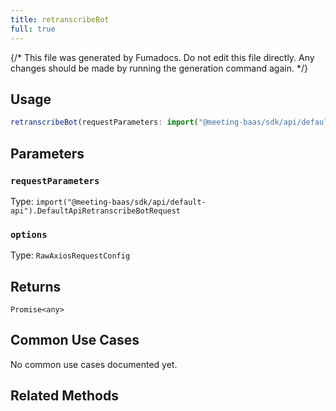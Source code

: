 ```yaml
---
title: retranscribeBot
full: true
---
```


{/* This file was generated by Fumadocs. Do not edit this file directly. Any changes should be made by running the generation command again. */}



## Usage

```typescript
retranscribeBot(requestParameters: import("@meeting-baas/sdk/api/default-api").DefaultApiRetranscribeBotRequest, options: RawAxiosRequestConfig): Promise<any>
```

## Parameters


### `requestParameters`

Type: `import("@meeting-baas/sdk/api/default-api").DefaultApiRetranscribeBotRequest`




### `options`

Type: `RawAxiosRequestConfig`




## Returns

`Promise<any>`



## Common Use Cases

No common use cases documented yet.

## Related Methods


